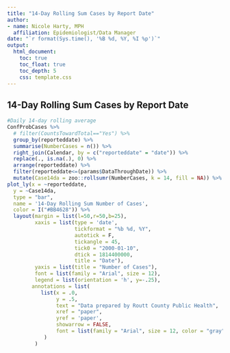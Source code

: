```yaml
---
title: "14-Day Rolling Sum Cases by Report Date"
author:
- name: Nicole Harty, MPH
  affiliation: Epidemiologist/Data Manager
date: "`r format(Sys.time(), '%B %d, %Y, %I %p')`"
output: 
  html_document:
    toc: true
    toc_float: true
    toc_depth: 5
    css: template.css
---
```


## 14-Day Rolling Sum Cases by Report Date   
```r
#Daily 14-day rolling average
ConfProbCases %>%
  # filter(CountsTowardTotal=="Yes") %>%
  group_by(reporteddate) %>%
  summarise(NumberCases = n()) %>%
  right_join(Calendar, by = c("reporteddate" = "date")) %>%
  replace(., is.na(.), 0) %>%
  arrange(reporteddate) %>%
  filter(reporteddate<=(params$DataThroughDate)) %>%
  mutate(Case14da = zoo::rollsumr(NumberCases, k = 14, fill = NA)) %>%
plot_ly(x = ~reporteddate,
  y = ~Case14da,
  type = "bar",
  name = '14-Day Rolling Sum Number of Cases',
  color = I("#BB4628")) %>%
  layout(margin = list(l=50,r=50,b=25),
         xaxis = list(type = 'date',
                      tickformat = "%b %d, %Y",
                      autotick = F, 
                      tickangle = 45,
                      tick0 = "2000-01-10",
                      dtick = 1814400000,
                      title = "Date"),
         yaxis = list(title = "Number of Cases"),
         font = list(family = "Arial", size = 12),
         legend = list(orientation = 'h', y=-.25),
        annotations = list(
           list(x = .0,
                y = .5,
                text = "Data prepared by Routt County Public Health",
                xref = "paper",
                yref = 'paper',
                showarrow = FALSE,
                font = list(family = "Arial", size = 12, color = "gray"))
            )
         )

```  
